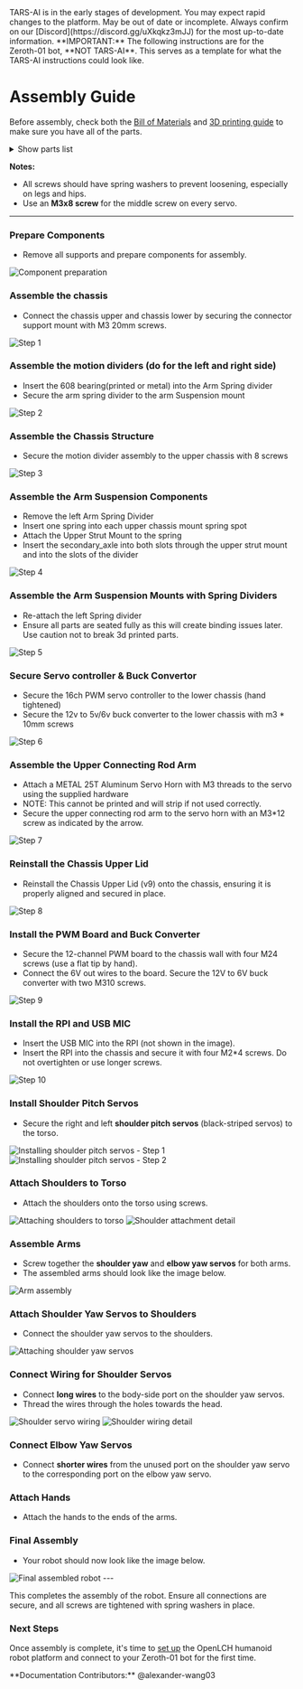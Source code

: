 
<Callout type="error" emoji="🚫">
TARS-AI is in the early stages of development. You may expect rapid changes to the platform.
</Callout>
<Callout type="warning" emoji="⚠️">
May be out of date or incomplete. Always confirm on our [Discord](https://discord.gg/uXkqkz3mJJ) for the most up-to-date information.
</Callout>

<Callout type="error" emoji="🚫">
**IMPORTANT:** The following instructions are for the Zeroth-01 bot, **NOT TARS-AI**. This serves as a template for what the TARS-AI instructions could look like.
</Callout>

# Assembly Guide
Before assembly, check both the [Bill of Materials](/build/bom) and [3D printing guide](/build/3d_print) to make sure you have all of the parts.

<details>
  <summary>
    <span class="show">Show parts list</span>
  </summary>
  <div class="details-internal flex flex-row">


    <fieldset class="flex-item-half-width">
      <legend>Required:</legend>
      <div>
        <input type="checkbox" id="arm_chasis_lid_1"/>
        <label for="arm_chasis_lid_1"> Arm Chasis Lid 1</label>
      </div>
      <div>
        <input type="checkbox" id="arm_chasis_lid_2"/>
        <label for="arm_chasis_lid_2"> Arm Chasis Lid 2</label>
      </div>
      <div>
        <input type="checkbox" id="arm_left_top_chassis"/>
        <label for="arm_left_top_chassis"> Arm Left (Top Chassis)</label>
      </div>
      <div>
        <input type="checkbox" id="arm_left_1_finger"/>
        <label for="arm_left_1_finger"> Arm Left 1 Finger</label>
      </div>
      <div>
        <input type="checkbox" id="arm_left_2_finger"/>
        <label for="arm_left_2_finger"> Arm Left 2 Finger</label>
      </div>
      <div>
        <input type="checkbox" id="arm_left_footpad"/>
        <label for="arm_left_footpad"> Arm Left Footpad</label>
      </div>
      <div>
        <input type="checkbox" id="arm_left_insert"/>
        <label for="arm_left_insert"> Arm Left Insert</label>
      </div>
      <div>
        <input type="checkbox" id="arm_left_long_finger_lid_countersunk"/>
        <label for="arm_left_long_finger_lid_countersunk"> Arm Left Long Finger Lid countersunk</label>
      </div>
      <div>
        <input type="checkbox" id="arm_left_long_finger_lid"/>
        <label for="arm_left_long_finger_lid"> Arm Left Long Finger Lid</label>
      </div>
      <div>
        <input type="checkbox" id="arm_left_long_finger"/>
        <label for="arm_left_long_finger"> Arm Left Long Finger</label>
      </div>
      <div>
        <input type="checkbox" id="arm_left_lower_chasis"/>
        <label for="arm_left_lower_chasis"> Arm Left Lower Chasis</label>
      </div>
      <div>
        <input type="checkbox" id="arm_left_mount"/>
        <label for="arm_left_mount"> Arm Left Mount</label>
      </div>
      <div>
        <input type="checkbox" id="arm_left_np_mount_bearing"/>
        <label for="arm_left_np_mount_bearing"> Arm Left NP - Mount Bearing</label>
      </div>
      <div>
        <input type="checkbox" id="arm_left_small_finger_lid"/>
        <label for="arm_left_small_finger_lid"> Arm Left Small Finger Lid</label>
      </div>
      <div>
        <input type="checkbox" id="arm_left_spring_driver"/>
        <label for="arm_left_spring_driver"> Arm Left Spring Driver</label>
      </div>
      <div>
        <input type="checkbox" id="arm_left_top_lid"/>
        <label for="arm_left_top_lid"> Arm Left Top Lid</label>
      </div>
      <div>
        <input type="checkbox" id="arm_right_top_chassis"/>
        <label for="arm_right_top_chassis"> Arm Right (Top Chassis)</label>
      </div>
      <div>
        <input type="checkbox" id="arm_right_1_finger"/>
        <label for="arm_right_1_finger"> Arm Right 1 Finger</label>
      </div>
      <div>
        <input type="checkbox" id="arm_right_2_finger"/>
        <label for="arm_right_2_finger"> Arm Right 2 Finger</label>
      </div>
      <div>
        <input type="checkbox" id="arm_right_footpad"/>
        <label for="arm_right_footpad"> Arm Right Footpad</label>
      </div>
      <div>
        <input type="checkbox" id="arm_right_insert"/>
        <label for="arm_right_insert"> Arm Right Insert</label>
      </div>
      <div>
        <input type="checkbox" id="arm_right_long_finger_lid_countersunk"/>
        <label for="arm_right_long_finger_lid_countersunk"> Arm Right Long Finger Lid countersunk</label>
      </div>
      <div>
        <input type="checkbox" id="arm_right_long_finger"/>
        <label for="arm_right_long_finger"> Arm Right Long Finger</label>
      </div>
      <div>
        <input type="checkbox" id="arm_right_lower_chasis"/>
        <label for="arm_right_lower_chasis"> Arm Right Lower Chasis</label>
      </div>
      <div>
        <input type="checkbox" id="arm_right_mount"/>
        <label for="arm_right_mount"> Arm Right Mount</label>
      </div>
      <div>
        <input type="checkbox" id="arm_right_np_mount_bearing_x4"/>
        <label for="arm_right_np_mount_bearing_x4"> Arm Right NP - Mount Bearing x4</label>
      </div>
      <div>
        <input type="checkbox" id="arm_right_small_finger_lid"/>
        <label for="arm_right_small_finger_lid"> Arm Right Small Finger Lid</label>
      </div>
      <div>
        <input type="checkbox" id="arm_right_spring_driver"/>
        <label for="arm_right_spring_driver"> Arm Right Spring Driver</label>
      </div>
      <div>
        <input type="checkbox" id="arm_right_tip_lid"/>
        <label for="arm_right_tip_lid"> Arm Right Tip Lid</label>
      </div>
      <div>
        <input type="checkbox" id="arm_suspension_mount_1"/>
        <label for="arm_suspension_mount_1"> Arm Suspension Mount 1</label>
      </div>
      <div>
        <input type="checkbox" id="arm_suspension_mount_2"/>
        <label for="arm_suspension_mount_2"> Arm Suspension Mount 2</label>
      </div>
      <div>
        <input type="checkbox" id="arm_upper_servo_horn_1"/>
        <label for="arm_upper_servo_horn_1"> Arm Upper Servo Horn 1</label>
      </div>
      <div>
        <input type="checkbox" id="arm_upper_servo_horn_2"/>
        <label for="arm_upper_servo_horn_2"> Arm Upper Servo Horn 2</label>
      </div>
      <div>
        <input type="checkbox" id="axle"/>
        <label for="axle"> Axle</label>
      </div>
      <div>
        <input type="checkbox" id="bearing"/>
        <label for="bearing"> Bearing</label>
      </div>
      <div>
        <input type="checkbox" id="chassis_lower_v9_sdcard_and_diy_servo_mod"/>
        <label for="chassis_lower_v9_sdcard_and_diy_servo_mod"> Chassis Lower (v9) SDCARD and DIY Servo MOD</label>
      </div>
      <div>
        <input type="checkbox" id="chassis_lower_lid_mod_pct_mirror_makes_space_for_gpio"/>
        <label for="chassis_lower_lid_mod_pct_mirror_makes_space_for_gpio"> Chassis Lower Lid MOD PCT (mirror) makes space for GPIO</label>
      </div>
      <div>
        <input type="checkbox" id="chassis_lower_servo_mount_diy_servo"/>
        <label for="chassis_lower_servo_mount_diy_servo"> Chassis Lower Servo Mount (DIY Servo)</label>
      </div>
      <div>
        <input type="checkbox" id="chassis_upper_diy_servo_mod"/>
        <label for="chassis_upper_diy_servo_mod"> Chassis Upper DIY Servo Mod</label>
      </div>
      <div>
        <input type="checkbox" id="conncting_arm"/>
        <label for="conncting_arm"> Conncting Arm</label>
      </div>
      <div>
        <input type="checkbox" id="flexor_x8"/>
        <label for="flexor_x8"> Flexor x8</label>
      </div>
      <div>
        <input type="checkbox" id="forearm_1_mirror"/>
        <label for="forearm_1_mirror"> Forearm (1)(Mirror)</label>
      </div>
      <div>
        <input type="checkbox" id="forearm_1"/>
        <label for="forearm_1"> Forearm (1)</label>
      </div>
      <div>
        <input type="checkbox" id="internal_hand_a_1"/>
        <label for="internal_hand_a_1"> Internal Hand A 1</label>
      </div>
      <div>
        <input type="checkbox" id="internal_hand_a_2"/>
        <label for="internal_hand_a_2"> Internal Hand A 2</label>
      </div>
      <div>
        <input type="checkbox" id="internal_hand_b_1"/>
        <label for="internal_hand_b_1"> Internal Hand B 1</label>
      </div>
      <div>
        <input type="checkbox" id="internal_hand_b_2"/>
        <label for="internal_hand_b_2"> Internal Hand B 2</label>
      </div>
      <div>
        <input type="checkbox" id="internal_hand_c_1"/>
        <label for="internal_hand_c_1"> Internal Hand C 1</label>
      </div>
      <div>
        <input type="checkbox" id="internal_hand_c_2"/>
        <label for="internal_hand_c_2"> Internal Hand C 2</label>
      </div>
      <div>
        <input type="checkbox" id="main_axle"/>
        <label for="main_axle"> Main Axle</label>
      </div>
      <div>
        <input type="checkbox" id="newflexor_countersunk_1"/>
        <label for="newflexor_countersunk_1"> NewFlexor countersunk 1</label>
      </div>
      <div>
        <input type="checkbox" id="newflexor_countersunk_2"/>
        <label for="newflexor_countersunk_2"> NewFlexor countersunk 2</label>
      </div>
      <div>
        <input type="checkbox" id="newflexor_1"/>
        <label for="newflexor_1"> NewFlexor 1</label>
      </div>
      <div>
        <input type="checkbox" id="newflexor_2"/>
        <label for="newflexor_2"> NewFlexor 2</label>
      </div>
      <div>
        <input type="checkbox" id="pct_212_mount_x3"/>
        <label for="pct_212_mount_x3"> PCT_212 Mount x3</label>
      </div>
      <div>
        <input type="checkbox" id="pusher_rod"/>
        <label for="pusher_rod"> Pusher Rod</label>
      </div>
      <div>
        <input type="checkbox" id="rpi_fan_and_amp_bracket"/>
        <label for="rpi_fan_and_amp_bracket"> RPI Fan and AMP Bracket</label>
      </div>
      <div>
        <input type="checkbox" id="secondary_axle"/>
        <label for="secondary_axle"> Secondary Axle</label>
      </div>
      <div>
        <input type="checkbox" id="servi_clip"/>
        <label for="servi_clip"> Servi Clip</label>
      </div>
      <div>
        <input type="checkbox" id="servo_clip_mirror"/>
        <label for="servo_clip_mirror"> Servo Clip (Mirror)</label>
      </div>
      <div>
        <input type="checkbox" id="servo_horn_printable"/>
        <label for="servo_horn_printable"> Servo Horn (printable)</label>
      </div>
      <div>
        <input type="checkbox" id="spacer"/>
        <label for="spacer"> Spacer</label>
      </div>
      <div>
        <input type="checkbox" id="sus_mount_a"/>
        <label for="sus_mount_a"> SUS Mount A</label>
      </div>
      <div>
        <input type="checkbox" id="sus_mount_b"/>
        <label for="sus_mount_b"> SUS Mount B</label>
      </div>
      <div>
        <input type="checkbox" id="upper_strut_mount_1"/>
        <label for="upper_strut_mount_1"> Upper Strut Mount 1</label>
      </div>
      <div>
        <input type="checkbox" id="upper_strut_mount_2"/>
        <label for="upper_strut_mount_2"> Upper Strut Mount 2</label>
      </div>
    </fieldset>

    <fieldset class="flex-item-half-width">
      <legend>5.0" Screen(optional):</legend>
      <div>
        <input type="checkbox" id="5in_display_spacer"/>
        <label for="5in_display_spacer">5in display spacer</label>
      </div>
      <div>
        <input type="checkbox" id="chassis_connector_screen_support"/>
        <label for="chassis_connector_screen_support"> Chassis Connector Screen Support</label>
      </div>
      <div>
        <input type="checkbox" id="chassis_upper_lid_v9"/>
        <label for="chassis_upper_lid_v9"> Chassis Upper Lid (v9)</label>
      </div>
      <div>
        <input type="checkbox" id="chassis_upper_lid_letters_v9"/>
        <label for="chassis_upper_lid_letters_v9"> Chassis Upper Lid Letters (v9)</label>
      </div>
      <legend>3.5" Screen (optional):</legend>
        <div>
        <input type="checkbox" id="cameracover"/>
        <label for="cameracover"> CameraCover</label>
      </div>
      <div>
        <input type="checkbox" id="rpi_cam_and_speaker_mount"/>
        <label for="rpi_cam_and_speaker_mount"> RPI CAM and Speaker Mount</label>
      </div>
      <div>
        <input type="checkbox" id="tars_3_5_lcd_new_holes"/>
        <label for="tars_3_5_lcd_new_holes"> TARS 3.5_ LCD-new holes</label>
      </div>
    </fieldset>


    <fieldset class="flex-item-half-width">
      <legend>Bill of Materials:</legend>
      <div>
        <input type="checkbox" id="servos"/>
        <label for="servos"> Servos</label>
      </div>
      <div>
        <input type="checkbox" id="controller"/>
        <label for="controller"> BT Controller</label>
      </div>
      <div>
        <input type="checkbox" id="servo_driver_board"/>
        <label for="servo_driver_board"> Servo driver board</label>
      </div>
      <div>
        <input type="checkbox" id="camera"/>
        <label for="camera"> Camera</label>
      </div>
      <div>
        <input type="checkbox" id="battery"/>
        <label for="battery"> Battery</label>
      </div>
      <div>
        <input type="checkbox" id="12v_to_5v"/>
        <label for="12v_to_5v"> 12V to 5V/6V</label>
      </div>
      <div>
        <input type="checkbox" id="microphone"/>
        <label for="microphone">Usb Microphone</label>
      </div>
      <div>
        <input type="checkbox" id="speaker"/>
        <label for="speaker"> Speaker</label>
      </div>
      <div>
        <input type="checkbox" id="amplifier"/>
        <label for="amplifier"> Amplifier</label>
      </div>
    </fieldset>
  </div>
</details>

**Notes:**
- All screws should have spring washers to prevent loosening, especially on legs and hips.
- Use an **M3x8 screw** for the middle screw on every servo.

---

<Steps>

### Prepare Components

- Remove all supports and prepare components for assembly.

<Image src="/assemble/IMG_3512.webp" alt="Component preparation" width={384} height={288} />

### Assemble the chassis

- Connect the chassis upper and chassis lower by securing the connector support mount with M3 20mm screws.

<Image src="/assemble/Step1.png" alt="Step 1" width={384} height={288} />

### Assemble the motion dividers (do for the left and right side)

- Insert the 608 bearing(printed or metal) into the Arm Spring divider
- Secure the arm spring divider to the arm Suspension mount

<Image src="/assemble/Step2.png" alt="Step 2" width={384} height={288} />

### Assemble the Chassis Structure

- Secure the motion divider assembly to the upper chassis with 8 screws

<Image src="/assemble/Step3.png" alt="Step 3" width={384} height={288} />

### Assemble the Arm Suspension Components

- Remove the left Arm Spring Divider
- Insert one spring into each upper chassis mount spring spot
- Attach the Upper Strut Mount to the spring
- Insert the secondary_axle into both slots through the upper strut mount and into the slots of the divider

<Image src="/assemble/Step4.png" alt="Step 4" width={384} height={288} />

### Assemble the Arm Suspension Mounts with Spring Dividers

- Re-attach the left Spring divider
- Ensure all parts are seated fully as this will create binding issues later. Use caution not to break 3d printed parts.

<Image src="/assemble/Step5.png" alt="Step 5" width={384} height={288} />

### Secure Servo controller & Buck Convertor

- Secure the 16ch PWM servo controller to the lower chassis (hand tightened)
- Secure the 12v to 5v/6v buck converter to the lower chassis with m3 * 10mm screws

<Image src="/assemble/Step6.png" alt="Step 6" width={384} height={288} />

### Assemble the Upper Connecting Rod Arm

- Attach a METAL 25T Aluminum Servo Horn with M3 threads to the servo using the supplied hardware 
- NOTE: This cannot be printed and will strip if not used correctly. 
- Secure the upper connecting rod arm to the servo horn with an M3*12 screw as indicated by the arrow.

<Image src="/assemble/Step7.png" alt="Step 7" width={384} height={288} />

### Reinstall the Chassis Upper Lid

- Reinstall the Chassis Upper Lid (v9) onto the chassis, ensuring it is properly aligned and secured in place.

<Image src="/assemble/Step8.png" alt="Step 8" width={384} height={288} />


### Install the PWM Board and Buck Converter

- Secure the 12-channel PWM board to the chassis wall with four M24 screws (use a flat tip by hand). 
- Connect the 6V out wires to the board. Secure the 12V to 6V buck converter with two M310 screws.

<Image src="/assemble/Step9.png" alt="Step 9" width={384} height={288} />

### Install the RPI and USB MIC

- Insert the USB MIC into the RPI (not shown in the image). 
- Insert the RPI into the chassis and secure it with four M2*4 screws. Do not overtighten or use longer screws.

<Image src="/assemble/Step10.png" alt="Step 10" width={384} height={288} />

### Install Shoulder Pitch Servos

- Secure the right and left **shoulder pitch servos** (black-striped servos) to the torso.

<Image src="/assemble/IMG_3571.webp" alt="Installing shoulder pitch servos - Step 1" width={3024} height={2268} />
<Image src="/assemble/IMG_3572.webp" alt="Installing shoulder pitch servos - Step 2" width={3024} height={2268} />

### Attach Shoulders to Torso

- Attach the shoulders onto the torso using screws.

<Image src="/assemble/IMG_3573.webp" alt="Attaching shoulders to torso" width={3024} height={2268} />
<Image src="/assemble/IMG_3578.webp" alt="Shoulder attachment detail" width={3024} height={2268} />

### Assemble Arms

- Screw together the **shoulder yaw** and **elbow yaw servos** for both arms.
- The assembled arms should look like the image below.

<Image src="/assemble/IMG_3575.webp" alt="Arm assembly" width={3024} height={2268} />

### Attach Shoulder Yaw Servos to Shoulders

- Connect the shoulder yaw servos to the shoulders.

<Image src="/assemble/IMG_3589.webp" alt="Attaching shoulder yaw servos" width={3024} height={2268} />

### Connect Wiring for Shoulder Servos

- Connect **long wires** to the body-side port on the shoulder yaw servos.
- Thread the wires through the holes towards the head.

<Image src="/assemble/IMG_3595.webp" alt="Shoulder servo wiring" width={3024} height={2268} />
<Image src="/assemble/IMG_3593.webp" alt="Shoulder wiring detail" width={3024} height={2268} />

### Connect Elbow Yaw Servos

- Connect **shorter wires** from the unused port on the shoulder yaw servo to the corresponding port on the elbow yaw servo.

### Attach Hands

- Attach the hands to the ends of the arms.

### Final Assembly

- Your robot should now look like the image below.

<Image src="/assemble/IMG_3599.webp" alt="Final assembled robot" width={3024} height={2268} />

</Steps>
---

This completes the assembly of the robot. Ensure all connections are secure, and all screws are tightened with spring washers in place.

### Next Steps
Once assembly is complete, it's time to [set up](/build/setup) the OpenLCH humanoid robot platform and connect to your Zeroth-01 bot for the first time.

<Callout type="default" emoji="👉">
  **Documentation Contributors:** @alexander-wang03
</Callout>
